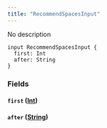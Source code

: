 ```yaml
---
title: "RecommendSpacesInput"
---
```


No description

```
input RecommendSpacesInput {
  first: Int
  after: String
}

```

### Fields[](#fields "Direct link to heading")

#### `first` ([Int](/developer/graphql-api/references/scalars/int))[](#first-int "Direct link to heading")

#### `after` ([String](/developer/graphql-api/references/scalars/string))[](#after-string "Direct link to heading")